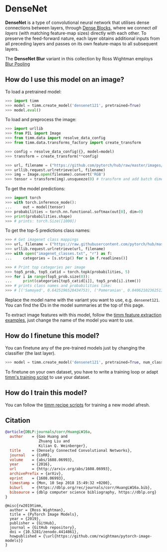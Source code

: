 # DenseNet

**DenseNet** is a type of convolutional neural network that utilises dense connections between layers, through [Dense Blocks](http://www.paperswithcode.com/method/dense-block), where we connect *all layers* (with matching feature-map sizes) directly with each other. To preserve the feed-forward nature, each layer obtains additional inputs from all preceding layers and passes on its own feature-maps to all subsequent layers.

The **DenseNet Blur** variant in this collection by Ross Wightman employs [Blur Pooling](http://www.paperswithcode.com/method/blur-pooling)

## How do I use this model on an image?

To load a pretrained model:

```py
>>> import timm
>>> model = timm.create_model('densenet121', pretrained=True)
>>> model.eval()
```

To load and preprocess the image:

```py 
>>> import urllib
>>> from PIL import Image
>>> from timm.data import resolve_data_config
>>> from timm.data.transforms_factory import create_transform

>>> config = resolve_data_config({}, model=model)
>>> transform = create_transform(**config)

>>> url, filename = ("https://github.com/pytorch/hub/raw/master/images/dog.jpg", "dog.jpg")
>>> urllib.request.urlretrieve(url, filename)
>>> img = Image.open(filename).convert('RGB')
>>> tensor = transform(img).unsqueeze(0) # transform and add batch dimension
```

To get the model predictions:

```py
>>> import torch
>>> with torch.inference_mode():
...     out = model(tensor)
>>> probabilities = torch.nn.functional.softmax(out[0], dim=0)
>>> print(probabilities.shape)
>>> # prints: torch.Size([1000])
```

To get the top-5 predictions class names:

```py
>>> # Get imagenet class mappings
>>> url, filename = ("https://raw.githubusercontent.com/pytorch/hub/master/imagenet_classes.txt", "imagenet_classes.txt")
>>> urllib.request.urlretrieve(url, filename) 
>>> with open("imagenet_classes.txt", "r") as f:
...     categories = [s.strip() for s in f.readlines()]

>>> # Print top categories per image
>>> top5_prob, top5_catid = torch.topk(probabilities, 5)
>>> for i in range(top5_prob.size(0)):
...     print(categories[top5_catid[i]], top5_prob[i].item())
>>> # prints class names and probabilities like:
>>> # [('Samoyed', 0.6425196528434753), ('Pomeranian', 0.04062102362513542), ('keeshond', 0.03186424449086189), ('white wolf', 0.01739676296710968), ('Eskimo dog', 0.011717947199940681)]
```

Replace the model name with the variant you want to use, e.g. `densenet121`. You can find the IDs in the model summaries at the top of this page.

To extract image features with this model, follow the [timm feature extraction examples](../feature_extraction), just change the name of the model you want to use.

## How do I finetune this model?

You can finetune any of the pre-trained models just by changing the classifier (the last layer).

```py
>>> model = timm.create_model('densenet121', pretrained=True, num_classes=NUM_FINETUNE_CLASSES)
```
To finetune on your own dataset, you have to write a training loop or adapt [timm's training
script](https://github.com/rwightman/pytorch-image-models/blob/master/train.py) to use your dataset.

## How do I train this model?

You can follow the [timm recipe scripts](../training_script) for training a new model afresh.

## Citation

```BibTeX
@article{DBLP:journals/corr/HuangLW16a,
  author    = {Gao Huang and
               Zhuang Liu and
               Kilian Q. Weinberger},
  title     = {Densely Connected Convolutional Networks},
  journal   = {CoRR},
  volume    = {abs/1608.06993},
  year      = {2016},
  url       = {http://arxiv.org/abs/1608.06993},
  archivePrefix = {arXiv},
  eprint    = {1608.06993},
  timestamp = {Mon, 10 Sep 2018 15:49:32 +0200},
  biburl    = {https://dblp.org/rec/journals/corr/HuangLW16a.bib},
  bibsource = {dblp computer science bibliography, https://dblp.org}
}
```

```
@misc{rw2019timm,
  author = {Ross Wightman},
  title = {PyTorch Image Models},
  year = {2019},
  publisher = {GitHub},
  journal = {GitHub repository},
  doi = {10.5281/zenodo.4414861},
  howpublished = {\url{https://github.com/rwightman/pytorch-image-models}}
}
```

<!--
Type: model-index
Collections:
- Name: DenseNet
  Paper:
    Title: Densely Connected Convolutional Networks
    URL: https://paperswithcode.com/paper/densely-connected-convolutional-networks
Models:
- Name: densenet121
  In Collection: DenseNet
  Metadata:
    FLOPs: 3641843200
    Parameters: 7980000
    File Size: 32376726
    Architecture:
    - 1x1 Convolution
    - Average Pooling
    - Batch Normalization
    - Convolution
    - Dense Block
    - Dense Connections
    - Dropout
    - Max Pooling
    - ReLU
    - Softmax
    Tasks:
    - Image Classification
    Training Techniques:
    - Kaiming Initialization
    - Nesterov Accelerated Gradient
    - Weight Decay
    Training Data:
    - ImageNet
    ID: densenet121
    LR: 0.1
    Epochs: 90
    Layers: 121
    Dropout: 0.2
    Crop Pct: '0.875'
    Momentum: 0.9
    Batch Size: 256
    Image Size: '224'
    Weight Decay: 0.0001
    Interpolation: bicubic
  Code: https://github.com/rwightman/pytorch-image-models/blob/d8e69206be253892b2956341fea09fdebfaae4e3/timm/models/densenet.py#L295
  Weights: https://github.com/rwightman/pytorch-image-models/releases/download/v0.1-weights/densenet121_ra-50efcf5c.pth
  Results:
  - Task: Image Classification
    Dataset: ImageNet
    Metrics:
      Top 1 Accuracy: 75.56%
      Top 5 Accuracy: 92.65%
- Name: densenet161
  In Collection: DenseNet
  Metadata:
    FLOPs: 9931959264
    Parameters: 28680000
    File Size: 115730790
    Architecture:
    - 1x1 Convolution
    - Average Pooling
    - Batch Normalization
    - Convolution
    - Dense Block
    - Dense Connections
    - Dropout
    - Max Pooling
    - ReLU
    - Softmax
    Tasks:
    - Image Classification
    Training Techniques:
    - Kaiming Initialization
    - Nesterov Accelerated Gradient
    - Weight Decay
    Training Data:
    - ImageNet
    ID: densenet161
    LR: 0.1
    Epochs: 90
    Layers: 161
    Dropout: 0.2
    Crop Pct: '0.875'
    Momentum: 0.9
    Batch Size: 256
    Image Size: '224'
    Weight Decay: 0.0001
    Interpolation: bicubic
  Code: https://github.com/rwightman/pytorch-image-models/blob/d8e69206be253892b2956341fea09fdebfaae4e3/timm/models/densenet.py#L347
  Weights: https://download.pytorch.org/models/densenet161-8d451a50.pth
  Results:
  - Task: Image Classification
    Dataset: ImageNet
    Metrics:
      Top 1 Accuracy: 77.36%
      Top 5 Accuracy: 93.63%
- Name: densenet169
  In Collection: DenseNet
  Metadata:
    FLOPs: 4316945792
    Parameters: 14150000
    File Size: 57365526
    Architecture:
    - 1x1 Convolution
    - Average Pooling
    - Batch Normalization
    - Convolution
    - Dense Block
    - Dense Connections
    - Dropout
    - Max Pooling
    - ReLU
    - Softmax
    Tasks:
    - Image Classification
    Training Techniques:
    - Kaiming Initialization
    - Nesterov Accelerated Gradient
    - Weight Decay
    Training Data:
    - ImageNet
    ID: densenet169
    LR: 0.1
    Epochs: 90
    Layers: 169
    Dropout: 0.2
    Crop Pct: '0.875'
    Momentum: 0.9
    Batch Size: 256
    Image Size: '224'
    Weight Decay: 0.0001
    Interpolation: bicubic
  Code: https://github.com/rwightman/pytorch-image-models/blob/d8e69206be253892b2956341fea09fdebfaae4e3/timm/models/densenet.py#L327
  Weights: https://download.pytorch.org/models/densenet169-b2777c0a.pth
  Results:
  - Task: Image Classification
    Dataset: ImageNet
    Metrics:
      Top 1 Accuracy: 75.9%
      Top 5 Accuracy: 93.02%
- Name: densenet201
  In Collection: DenseNet
  Metadata:
    FLOPs: 5514321024
    Parameters: 20010000
    File Size: 81131730
    Architecture:
    - 1x1 Convolution
    - Average Pooling
    - Batch Normalization
    - Convolution
    - Dense Block
    - Dense Connections
    - Dropout
    - Max Pooling
    - ReLU
    - Softmax
    Tasks:
    - Image Classification
    Training Techniques:
    - Kaiming Initialization
    - Nesterov Accelerated Gradient
    - Weight Decay
    Training Data:
    - ImageNet
    ID: densenet201
    LR: 0.1
    Epochs: 90
    Layers: 201
    Dropout: 0.2
    Crop Pct: '0.875'
    Momentum: 0.9
    Batch Size: 256
    Image Size: '224'
    Weight Decay: 0.0001
    Interpolation: bicubic
  Code: https://github.com/rwightman/pytorch-image-models/blob/d8e69206be253892b2956341fea09fdebfaae4e3/timm/models/densenet.py#L337
  Weights: https://download.pytorch.org/models/densenet201-c1103571.pth
  Results:
  - Task: Image Classification
    Dataset: ImageNet
    Metrics:
      Top 1 Accuracy: 77.29%
      Top 5 Accuracy: 93.48%
- Name: densenetblur121d
  In Collection: DenseNet
  Metadata:
    FLOPs: 3947812864
    Parameters: 8000000
    File Size: 32456500
    Architecture:
    - 1x1 Convolution
    - Batch Normalization
    - Blur Pooling
    - Convolution
    - Dense Block
    - Dense Connections
    - Dropout
    - Max Pooling
    - ReLU
    - Softmax
    Tasks:
    - Image Classification
    Training Data:
    - ImageNet
    ID: densenetblur121d
    Crop Pct: '0.875'
    Image Size: '224'
    Interpolation: bicubic
  Code: https://github.com/rwightman/pytorch-image-models/blob/d8e69206be253892b2956341fea09fdebfaae4e3/timm/models/densenet.py#L305
  Weights: https://github.com/rwightman/pytorch-image-models/releases/download/v0.1-weights/densenetblur121d_ra-100dcfbc.pth
  Results:
  - Task: Image Classification
    Dataset: ImageNet
    Metrics:
      Top 1 Accuracy: 76.59%
      Top 5 Accuracy: 93.2%
- Name: tv_densenet121
  In Collection: DenseNet
  Metadata:
    FLOPs: 3641843200
    Parameters: 7980000
    File Size: 32342954
    Architecture:
    - 1x1 Convolution
    - Average Pooling
    - Batch Normalization
    - Convolution
    - Dense Block
    - Dense Connections
    - Dropout
    - Max Pooling
    - ReLU
    - Softmax
    Tasks:
    - Image Classification
    Training Techniques:
    - SGD with Momentum
    - Weight Decay
    Training Data:
    - ImageNet
    ID: tv_densenet121
    LR: 0.1
    Epochs: 90
    Crop Pct: '0.875'
    LR Gamma: 0.1
    Momentum: 0.9
    Batch Size: 32
    Image Size: '224'
    LR Step Size: 30
    Weight Decay: 0.0001
    Interpolation: bicubic
  Code: https://github.com/rwightman/pytorch-image-models/blob/d8e69206be253892b2956341fea09fdebfaae4e3/timm/models/densenet.py#L379
  Weights: https://download.pytorch.org/models/densenet121-a639ec97.pth
  Results:
  - Task: Image Classification
    Dataset: ImageNet
    Metrics:
      Top 1 Accuracy: 74.74%
      Top 5 Accuracy: 92.15%
-->